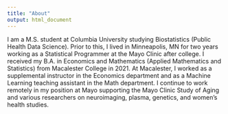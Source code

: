 ```yaml
---
title: "About"
output: html_document
---
```


I am a M.S. student at Columbia University studying Biostatistics (Public Health Data Science). Prior to this, I lived in Minneapolis, MN for two years working as a Statistical Programmer at the Mayo Clinic after college. I received my B.A. in Economics and Mathematics (Applied Mathematics and Statistics) from Macalester College in 2021. At Macalester, I worked as a supplemental instructor in the Economics department and as a Machine Learning teaching assistant in the Math department. I continue to work remotely in my position at Mayo supporting the Mayo Clinic Study of Aging and various researchers on neuroimaging, plasma, genetics, and women's health studies.
